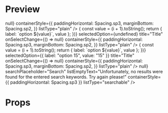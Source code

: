 
<Meta title="Picker" />

# Preview

<Preview>
  <Story
    name="Picker"
    parameters={{
      design: {
        type: "figma",
        url:
          "https://www.figma.com/file/JdbljcIvyMoEVsBZgsg7bbu8/1.-Apps-Styleguide-and-Components?node-id=3007%3A0",
      },
    }}
  >
    <View>
      <Picker
        label="Salutation"
        placeholder="Select an option"
        size="small"
        options={[
          { label: "Sir", value: "Dhr." },
          { label: "Madame", value: "Mevr." },
        ]}
        selectedOption={{ label: "Sir", value: "Dhr." }}
        title="Salutation"
        onSelectChange={() => null}
        containerStyle={{
          paddingHorizontal: Spacing.sp3,
          marginBottom: Spacing.sp2,
        }}
        listType="plain"
      />
      <Picker
        label="Picker (plain list)"
        placeholder="Select an option"
        options={[...Array(3).keys()].map((_, i) => {
          const value = (i + 1).toString();
          return { label: `option ${value}`, value };
        })}
        selectedOption={undefined}
        title="Title"
        onSelectChange={() => null}
        containerStyle={{
          paddingHorizontal: Spacing.sp3,
          marginBottom: Spacing.sp2,
        }}
        listType="plain"
      />
      <Picker
        label="Picker (plain list)"
        placeholder="Select an option"
        options={[...Array(30).keys()].map((_, i) => {
          const value = (i + 1).toString();
          return { label: `option ${value}`, value };
        })}
        selectedOption={{ label: "option 15", value: "15" }}
        title="Title"
        onSelectChange={() => null}
        containerStyle={{
          paddingHorizontal: Spacing.sp3,
          marginBottom: Spacing.sp2,
        }}
        listType="plain"
      />
      <Picker
        label="Picker (searchable list)"
        placeholder="Select an option"
        options={data.countries}
        selectedOption={data.countries[9]}
        favoriteOptions={[
          data.countries[0],
          data.countries[11],
          data.countries[9],
        ]}
        title="Country"
        onSelectChange={() => null}
        searchPlaceholder="Search"
        listEmptyText="Unfortunately, no results were found for the entered search keywords. Try again please!"
        containerStyle={{ paddingHorizontal: Spacing.sp3 }}
        listType="searchable"
      />
    </View>
  </Story>
</Preview>

# Props

<Props of={Picker} />
